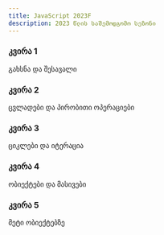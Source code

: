 ```yaml
---
title: JavaScript 2023F
description: 2023 წლის საშემოდგომო სეზონი
---
```


<div className="grid sm:grid-cols-1 gap-4 mt-6">

<Card href="/classes/javascript/2023f/week-1">

### კვირა 1

გახსნა და შესავალი

</Card>

<Card href="/classes/javascript/2023f/week-2">

### კვირა 2

ცვლადები და პირობითი ოპერაციები

</Card>

<Card href="/classes/javascript/2023f/week-3">

### კვირა 3

ციკლები და იტერაცია

</Card>

<Card href="/classes/javascript/2023f/week-4">

### კვირა 4

ობიექტები და მასივები

</Card>

<Card href="/classes/javascript/2023f/week-5">

### კვირა 5

მეტი ობიექტებზე

</Card>

</div>
